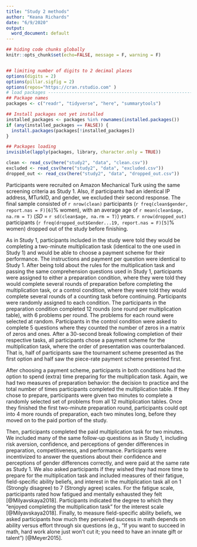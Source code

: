 ```yaml
---
title: "Study 2 methods"
author: "Keana Richards"
date: "6/9/2020"
output:
  word_document: default
---
```


```r

## hiding code chunks globally 
knitr::opts_chunk$set(echo=FALSE, message = F, warning = F)


## limiting number of digits to 2 decimal places
options(digits = 2)
options(pillar.sigfig = 2)
options(repos="https://cran.rstudio.com" )
# load packages -----------------------------------------------------------
## Package names
packages <- c("readr", "tidyverse", "here", "summarytools")

## Install packages not yet installed
installed_packages <- packages %in% rownames(installed.packages())
if (any(installed_packages == FALSE)) {
  install.packages(packages[!installed_packages])
}

## Packages loading
invisible(lapply(packages, library, character.only = TRUE))

clean <- read_csv(here("study2", "data", "clean.csv"))
excluded <- read_csv(here("study2", "data", "excluded.csv"))
dropped_out <- read_csv(here("study2", "data", "dropped_out.csv"))

```

Participants were recruited on Amazon Mechanical Turk using the same screening criteria as Study 1. Also, if participants had an identical IP address, MTurkID, and gender, we excluded their second response. The final sample consisted of `r nrow(clean)` participants (`r freq(clean$gender, report.nas = F)[6]`% women), with an average age of `r mean(clean$age, na.rm = T)` (*SD* = `r sd(clean$age, na.rm = T)`) years. `r nrow(dropped_out)` participants (`r freq(dropped_out$Gender...19, report.nas = F)[5]`% women) dropped out of the study before finishing.

As in Study 1, participants included in the study were told they would be completing a two-minute multiplication task (identical to the one used in Study 1) and would be able to choose a payment scheme for their performance. The instructions and payment per question were identical to Study 1. After being told about the rules for the multiplication task and passing the same comprehension questions used in Study 1, participants were assigned to either a preparation condition, where they were told they would complete several rounds of preparation before completing the multiplication task, or a control condition, where they were told they would complete several rounds of a counting task before continuing. Participants were randomly assigned to each condition. The participants in the preparation condition completed 12 rounds (one round per multiplication table), with 6 problems per round. The problems for each round were selected at random. Participants in the control condition were asked to complete 5 questions where they counted the number of zeros in a matrix of zeros and ones. After a 30-second break following completion of their respective tasks, all participants chose a payment scheme for the multiplication task, where the order of presentation was counterbalanced. That is, half of participants saw the tournament scheme presented as the first option and half saw the piece-rate payment scheme presented first.

After choosing a payment scheme, participants in both conditions had the option to spend (extra) time preparing for the multiplication task. Again, we had two measures of preparation behavior: the decision to practice and the total number of times participants completed the multiplication table. If they chose to prepare, participants were given two minutes to complete a randomly selected set of problems from all 12 multiplication tables. Once they finished the first two-minute preparation round, participants could opt into 4 more rounds of preparation, each two minutes long, before they moved on to the paid portion of the study. 

Then, participants completed the paid multiplication task for two minutes. We included many of the same follow-up questions as in Study 1, including risk aversion, confidence, and perceptions of gender differences in preparation, competitiveness, and performance. Participants were incentivized to answer the questions about their confidence and perceptions of gender differences correctly, and were paid at the same rate as Study 1. We also asked participants if they wished they had more time to prepare for the multiplication task and included measures of their fatigue, field-specific ability beliefs, and interest in the multiplication task all on 1 (Strongly disagree) to 7 (Strongly agree) scales. For the fatigue scale, participants rated how fatigued and mentally exhausted they felt [@Milyavskaya2018]. Participants indicated the degree to which they "enjoyed completing the multiplication task" for the interest scale [@Milyavskaya2018]. Finally, to measure field-specific ability beliefs, we asked participants how much they perceived success in math depends on ability versus effort through six questions (e.g., "If you want to succeed in math, hard work alone just won't cut it; you need to have an innate gift or talent") [@Meyer2015]. 
